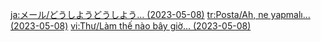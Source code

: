 {{Mail
|title     = Aw, What to do...
|sender    = Collei
|date      = 2023-05-08
|text      = A few days ago, on my way back from patrol, I overheard Madam [[Faruzan]] tell Master [[Tighnari]] that she's gonna throw me a surprise birthday party &mdash; the grander the better... Master agreed and even wanted to invite [[Cyno]] over!

I guess I'd be okay around familiar faces, but what if they've invited someone I don't know... What's more, how do I act surprised when I already know about the surprise party?

Master and Madam Faruzan must've done a lot, and I don't want to ruin the mood.

Will you come to my birthday party? Could you give me some advice... or back me up in case my mind goes blank?

It really means a lot to me! Please, I need your help!

I usually ask Master Tighnari to check my letters for {{Not a Typo|spel|ing}} errors, but I'm on my own this time. I'm doing... okay, right?
|items     = Yearning*1,Guide to Praxis*1
|type      = Birthday
|character = Collei
|mention   = Faruzan,Tighnari, Cyno
}}

[[ja:メール/どうしようどうしよう… (2023-05-08)]]
[[tr:Posta/﻿Ah, ne yapmalı... (2023-05-08)]]
[[vi:Thư/Làm thế nào bây giờ... (2023-05-08)]]